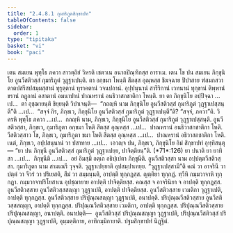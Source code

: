 ```yaml
---
title: "2.4.8.1 กุมาริภูตสิกฺขาปท"
tableOfContents: false
sidebar:
  order: 1
type: "tipitaka"
basket: "vi"
book: "paci"
---
```



<DynamicBreadcrumb />

<Division number="1119" book="paci">

<Paragraph number="3292" book="paci">
เตน สมเยน พุทฺโธ ภควา สาวตฺถิยํ วิหรติ เชตวเน อนาถปิณฺฑิกสฺส อาราเม. เตน โข ปน สมเยน ภิกฺขุนิโย อูนวีสติวสฺสํ กุมาริภูตํ วุฏฺฐาเปนฺติ. ตา อกฺขมา โหนฺติ สีตสฺส อุณฺหสฺส ชิฆจฺฉาย ปิปาสาย ฑํสมกสวาตาตปสรีสปสมฺผสฺสานํ ทุรุตฺตานํ ทุราคตานํ วจนปถานํ. อุปฺปนฺนานํ สารีริกานํ เวทนานํ ทุกฺขานํ ติพฺพานํ ขรานํ กฏุกานํ อสาตานํ อมนาปานํ ปาณหรานํ อนธิวาสกชาติกา โหนฺติ.
</Paragraph>

<Paragraph number="3293" book="paci">
ยา ตา ภิกฺขุนิโย อปฺปิจฺฉา …เป…  ตา อุชฺฌายนฺติ ขิยฺยนฺติ วิปาเจนฺติ—  “กถญฺหิ นาม ภิกฺขุนิโย อูนวีสติวสฺสํ กุมาริภูตํ วุฏฺฐาเปสฺสนฺตี”ติ …เป…  “สจฺจํ กิร, ภิกฺขเว, ภิกฺขุนิโย อูนวีสติวสฺสํ กุมาริภูตํ วุฏฺฐาเปนฺตี”ติ? “สจฺจํ, ภควา”ติ. วิครหิ พุทฺโธ ภควา …เป…  กถญฺหิ นาม, ภิกฺขเว, ภิกฺขุนิโย อูนวีสติวสฺสํ กุมาริภูตํ วุฏฺฐาเปสฺสนฺติ. อูนวีสติวสฺสา, ภิกฺขเว, กุมาริภูตา อกฺขมา โหติ สีตสฺส อุณฺหสฺส …เป…  ปาณหรานํ อนธิวาสกชาติกา โหติ. วีสติวสฺสาว โข, ภิกฺขเว, กุมาริภูตา ขมา โหติ สีตสฺส อุณฺหสฺส …เป…  ปาณหรานํ อธิวาสกชาติกา โหติ. เนตํ, ภิกฺขเว, อปฺปสนฺนานํ วา ปสาทาย …เป…  เอวญฺจ ปน, ภิกฺขเว, ภิกฺขุนิโย อิมํ สิกฺขาปทํ อุทฺทิสนฺตุ—
</Paragraph>

</Division>
<Division number="1120" book="paci">

<Paragraph number="3294" book="paci">
<Emphasis>“ยา ปน ภิกฺขุนี อูนวีสติวสฺสํ</Emphasis> <Emphasis>กุมาริภูตํ วุฏฺฐาเปยฺย, ปาจิตฺติยนฺ”</Emphasis>ติ. (*71*:<Emphasis>126</Emphasis>)
</Paragraph>

</Division>
<Division number="1121" book="paci">

<Paragraph number="3295" book="paci">
<Emphasis>ยา ปนา</Emphasis>ติ ยา ยาทิสา …เป…  <Emphasis>ภิกฺขุนี</Emphasis>ติ …เป…  อยํ อิมสฺมึ อตฺเถ อธิปฺเปตา ภิกฺขุนีติ.
</Paragraph>

<Paragraph number="3296" book="paci">
<Emphasis>อูนวีสติวสฺสา</Emphasis> นาม อปฺปตฺตวีสติวสฺสา. <Emphasis>กุมาริภูตา</Emphasis> นาม สามเณรี วุจฺจติ. <Emphasis>วุฏฺฐาเปยฺยา</Emphasis>ติ อุปสมฺปาเทยฺย.
</Paragraph>

<Paragraph number="3297" book="paci">
“วุฏฺฐาเปสฺสามี”ติ คณํ วา อาจรินึ วา ปตฺตํ วา จีวรํ วา ปริเยสติ, สีมํ วา สมฺมนฺนติ, อาปตฺติ ทุกฺกฏสฺส. ญตฺติยา ทุกฺกฏํ. ทฺวีหิ กมฺมวาจาหิ ทุกฺกฏา. กมฺมวาจาปริโยสาเน อุปชฺฌายาย อาปตฺติ ปาจิตฺติยสฺส. คณสฺส จ อาจรินิยา จ อาปตฺติ ทุกฺกฏสฺส.
</Paragraph>

</Division>
<Division number="1122" book="paci">

<Paragraph number="3298" book="paci">
อูนวีสติวสฺสาย อูนวีสติวสฺสสญฺญา วุฏฺฐาเปติ, อาปตฺติ ปาจิตฺติยสฺส. อูนวีสติวสฺสาย เวมติกา วุฏฺฐาเปติ, อาปตฺติ ทุกฺกฏสฺส. อูนวีสติวสฺสาย ปริปุณฺณสญฺญา วุฏฺฐาเปติ, อนาปตฺติ. ปริปุณฺณวีสติวสฺสาย อูนวีสติวสฺสสญฺญา, อาปตฺติ ทุกฺกฏสฺส. ปริปุณฺณวีสติวสฺสาย เวมติกา, อาปตฺติ ทุกฺกฏสฺส. ปริปุณฺณวีสติวสฺสาย ปริปุณฺณสญฺญา, อนาปตฺติ.
</Paragraph>

</Division>
<Division number="1123" book="paci">

<Paragraph number="3299" book="paci">
อนาปตฺติ—  อูนวีสติวสฺสํ ปริปุณฺณสญฺญา วุฏฺฐาเปติ, ปริปุณฺณวีสติวสฺสํ ปริปุณฺณสญฺญา วุฏฺฐาเปติ, อุมฺมตฺติกาย, อาทิกมฺมิกายาติ.

</Paragraph>
</Division>

<Paragraph number="3300" type="center" book="paci">
ปฐมสิกฺขาปทํ นิฏฺฐิตํ.
</Paragraph>